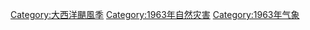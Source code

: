 [[Category:大西洋颶風季|Category:大西洋颶風季]]
[[Category:1963年自然灾害|Category:1963年自然灾害]]
[[Category:1963年气象|Category:1963年气象]]